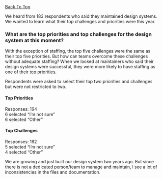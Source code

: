 
<article className="util-margin-btm-20vh" data-observer="section-4">
  <a className="cmp-back-link" id="section-4" href="#section-link-4" tabindex="-1">Back To Top</a>
  <SectionHeader number={4} title="Maintainers’ Challenges">
    <p>We heard from 183 respondents who said they maintained design systems. We wanted to learn what their top challenges and priorities were this year.</p>
  </SectionHeader>
  
  <Grid>
    <GridCell spanMD={7} spanLG={9}>
      <h3 className="cmp-type-heading-3 util-margin-top-none util-margin-btm-1xl">What are the top priorities and top challenges for the design system at this moment?</h3>
    </GridCell>
  </Grid>
  
  <Grid>
    <GridCell span={6} spanSM={6} spanMD={8} spanLG={12}>
      <ComarisonChart />
      <ComarisonTable />
    </GridCell>
  </Grid>

  <Grid gapMD="lg" gapLG="none" className="util-margin-top-lg">
    <GridCell spanMD={6} spanLG={9}>
      <p className="cmp-type-heading-4 util-margin-top-none">With the exception of staffing, the top five challenges were the same as their top five priorities. But how can teams overcome these challenges without adequate staffing? When we looked at maintainers who said their design systems were successful, they were more likely to have staffing as one of their top priorities.</p>
    </GridCell>
    <GridCell spanMD={2} startMD={7} startLG={11}>
      <p className="cmp-type-caption">Respondents were asked to select their top two priorities and challenges but were not restricted to&nbsp;two.</p>
      <h4 className="cmp-type-caption util-margin-btm-none">Top Priorities</h4>
      <p className="cmp-type-caption util-margin-top-none">Responses:&nbsp;164<br />
      6&nbsp;selected “I’m&nbsp;not&nbsp;sure”<br />
      6&nbsp;selected&nbsp;“Other”</p>
      <h4 className="cmp-type-caption util-margin-btm-none">Top Challenges</h4>
      <p className="cmp-type-caption util-margin-top-none">Responses:&nbsp;162<br />
      5&nbsp;selected “I’m not sure”<br />
      4&nbsp;selected&nbsp;“Other”</p>
    </GridCell>
  </Grid>
  
  <Quote source="Design System Maintainer">We are growing and just built our design system two years ago. But since there is not a dedicated person/<wbr />team to manage and maintain, I see a lot of inconsistencies in the files and documentation.</Quote>

  <RelatedReading>
    <RelatedArticle
      title="Accelerate Adoption with a User-Friendly Documentation&nbsp;Site"
      description="Adoption has been a top challenge for many design systems over the past five years. If&nbsp;your team is struggling with adoption, one way to address it is to make your documentation more user-friendly."
      image="/images/2022/accelerate-adoption.svg"
      href="https://sparkbox.com/foundry/how_a_documentation_site_can_increase_your_design_system_subscribers" />
    <RelatedArticle
      title="Starting Over: Building a Team while Rebuilding a&nbsp;Design&nbsp;System"
      description="Many teams face staffing struggles to support an entire organization’s design system. Learn how Sparkbox worked with a client recently to plan for this."
      image="/images/2022/starting-over.svg"
      href="https://sparkbox.com/foundry/design_system_action_plan_case_study_building_a_design_system_foundation"
    />
  </RelatedReading>
</article>
